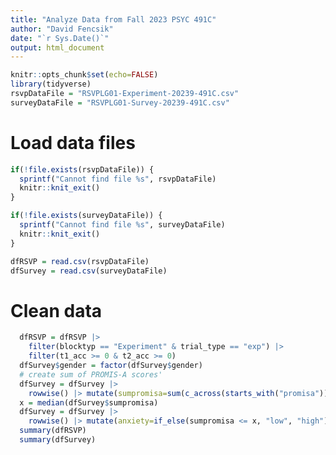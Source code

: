 ```yaml
---
title: "Analyze Data from Fall 2023 PSYC 491C"
author: "David Fencsik"
date: "`r Sys.Date()`"
output: html_document
---
```


```r
knitr::opts_chunk$set(echo=FALSE)
library(tidyverse)
rsvpDataFile = "RSVPLG01-Experiment-20239-491C.csv"
surveyDataFile = "RSVPLG01-Survey-20239-491C.csv"
```

# Load data files

```r
if(!file.exists(rsvpDataFile)) {
  sprintf("Cannot find file %s", rsvpDataFile)
  knitr::knit_exit()
}
```

```r
if(!file.exists(surveyDataFile)) {
  sprintf("Cannot find file %s", surveyDataFile)
  knitr::knit_exit()
}
```

```r
dfRSVP = read.csv(rsvpDataFile)
dfSurvey = read.csv(surveyDataFile)
```

# Clean data

```r
  dfRSVP = dfRSVP |>
    filter(blocktyp == "Experiment" & trial_type == "exp") |>
    filter(t1_acc >= 0 & t2_acc >= 0)
  dfSurvey$gender = factor(dfSurvey$gender)
  # create sum of PROMIS-A scores'
  dfSurvey = dfSurvey |>
    rowwise() |> mutate(sumpromisa=sum(c_across(starts_with("promisa"))))
  x = median(dfSurvey$sumpromisa)
  dfSurvey = dfSurvey |>
    rowwise() |> mutate(anxiety=if_else(sumpromisa <= x, "low", "high"))
  summary(dfRSVP)
  summary(dfSurvey)
```
